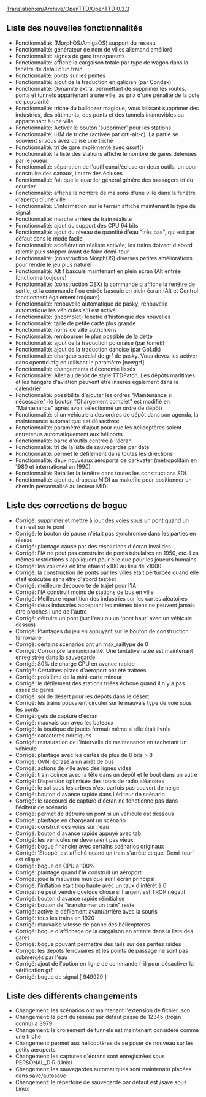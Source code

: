 [[Translation:en/Archive/OpenTTD/OpenTTD 0.3.3]]


{{fr/Archive/OpenTTD/Livraison|prec=en/Archive/OpenTTD/OpenTTD 0.3.2.1|suiv=en/Archive/OpenTTD/OpenTTD 0.3.4|date=14/07/2004}}

==Liste des nouvelles fonctionnalités==
*Fonctionnalité: (MorphOS/AmigaOS) support du réseau
*Fonctionnalité: générateur de nom de villes allemand amélioré
*Fonctionnalité: signes de gare transparents
*Fonctionnalité: affiche la cargaison totale par type de wagon dans la fenêtre de détail d'un train
*Fonctionnalité: ponts sur les pentes
*Fonctionnalité: ajout de la traduction en galicien (par Condex)
*Fonctionnalité: Dynamite extra, permettant de supprimer les routes, ponts et tunnels appartenant à une ville, au prix d'une pénalité de la cote de popularité
*Fonctionnalité: triche du bulldozer magique, vous laissant supprimer des industries, des bâtiments, des ponts et des tunnels inamovibles ou appartenant à une ville
*Fonctionnalité: Activer le bouton 'supprimer' pour les stations
*Fonctionnalité: IHM de triche (activée par crtl-alt-c). La partie se souvient si vous avez utilisé une triche
*Fonctionnalité: tri de gare implémenté avec qsort()
*Fonctionnalité: la liste des stations affiche le nombre de gares détenues par le joueur
*Fonctionnalité: séparation de l'outil canal/écluse en deux outils, un pour construire des canaux, l'autre des écluses
*Fonctionnalité: fait que le quartier général génère des passagers et du courrier
*Fonctionnalité: affiche le nombre de maisons d'une ville dans la fenêtre d'aperçu d'une ville
*Fonctionnalité: L'information sur le terrain affiche maintenant le type de signal
*Fonctionnalité: marche arrière de train réaliste
*Fonctionnalité: ajout du support des CPU 64 bits
*Fonctionnalité: ajout du niveau de quantité d'eau "très bas", qui est par défaut dans le mode facile
*Fonctionnalité: accélération réaliste activée; les trains doivent d'abord ralentir puis stopper avant de faire demi-tour
*Fonctionnalité: (construction MorphOS) diverses petites améliorations pour rendre le jeu plus naturel
*Fonctionnalité: Alt f bascule maintenant en plein écran (Alt entrée fonctionne toujours)
*Fonctionnalité: (construction OSX) la commande q affiche la fenêtre de sortie, et la commande f ou entrée bascule en plein écran (Alt et Control fonctionnent également toujours)
*Fonctionnalité: renouvelle automatique de pasky; renouvelle automatique les véhicules s'il est activé
*Fonctionnalité: (incomplet) fenêtre d'historique des nouvelles
*Fonctionnalité: taille de petite carte plus grande
*Fonctionnalité: noms de ville autrichiens
*Fonctionnalité: rembourser le plus possible de la dette
*Fonctionnalité: ajout de la traduction polonaise (par tomek)
*Fonctionnalité: ajout de la traduction danoise (par Gof.dk)
*Fonctionnalité: chargeur spécial de grf de pasky. Vous devez les activer dans openttd.cfg en utilisant le paramètre [newgrf]
*Fonctionnalité: changements d'économie lissés
*Fonctionnalité: Aller au dépôt de style TTDPatch. Les dépôts maritimes et les hangars d'aviation peuvent être insérés également dans le calendrier
*Fonctionnalité: possibilité d'ajouter les ordres "Maintenance si nécessaire" (le bouton "Chargement complet" est modifié en "Maintenance" après avoir sélectionné un ordre de dépôt)
*Fonctionnalité: si un véhicule a des ordres de dépôt dans son agenda, la maintenance automatique est désactivée
*Fonctionnalité: paramètre d'ajout pour que les hélicoptères soient entretenus automatiquement aux héliports
*Fonctionnalité: barre d'outils centrée à l'écran
*Fonctionnalité: tri de la liste de sauvegardes par date
*Fonctionnalité: permet le défilement dans toutes les directions
*Fonctionnalité: deux nouveaux aéroports de darkvater (métropolitain en 1980 et international en 1990)
*Fonctionnalité: Retailler la fenêtre dans toutes les constructions SDL
*Fonctionnalité: ajout du drapeau MIDI au makefile pour positionner un chemin personnalisé au lecteur MIDI

==Liste des corrections de bogue==
*Corrigé: supprimer et mettre à jour des voies sous un pont quand un train est sur le pont
*Corrigé: le bouton de pause n'était pas synchronisé dans les parties en réseau
*Corrigé: plantage causé par des résolutions d'écran invalides
*Corrigé: l'IA ne peut pas construire de ponts tubulaires en 1950, etc. Les mêmes restrictions s'appliquent pour elle que pour les joueurs humains
*Corrigé: les volumes en litre étaient x100 au lieu de x1000
*Corrigé: la construction de ponts par les villes était perturbée quand elle était exécutée sans être d'abord testéet
*Corrigé: meilleure découverte de trajet pour l'IA
*Corrigé: l'IA construit moins de stations de bus en ville
*Corrigé: Meilleure répartition des industries sur les cartes aléatoires
*Corrigé: deux industries acceptant les mêmes biens ne peuvent jamais être proches l'une de l'autre
*Corrigé: détruire un pont (sur l'eau ou un 'pont haut' avec un véhicule dessus)
*Corrigé: Plantages du jeu en appuyant sur le bouton de construction ferroviaire
*Corrigé: certains scénarios ont un max_railtype de 0
*Corrigé: Corrompre la municipalité. Une tentative ratée est maintenant enregistrée dans la sauvegarde
*Corrigé: 80% de charge CPU en avance rapide
*Corrigé: Certaines pistes d'aéroport ont été traitées
*Corrigé: problème de la mini-carte mineur
*Corrigé: le défilement des stations triées échoue quand il n'y a pas assez de gares
*Corrigé: sol de désert pour les dépôts dans le désert
*Corrigé: les trains pouvaient circuler sur le mauvais type de voie sous les ponts
*Corrigé: gels de capture d'écran
*Corrigé: mauvais son avec les bateaux
*Corrigé: la boutique de jouets fermait même si elle était livrée
*Corrigé: caractères nordiques
*Corrigé: restauration de l'intervalle de maintenance en rachetant un véhicule
*Corrigé: plantage avec les cartes de plus de 8 bits > 8
*Corrigé: OVNI écrasé à un arrêt de bus
*Corrigé: actions de ville avec des lignes vides
*Corrigé: train coincé avec la tête dans un dépôt et le bout dans un autre
*Corrigé: Dispersion optimisée des tours de radio aléatoires
*Corrigé: le sol sous les arbres n'est parfois pas couvert de neige
*Corrigé: bouton d'avance rapide dans l'éditeur de scénario
*Corrigé: le raccourci de capture d'écran ne fonctionne pas dans l'éditeur de scénario
*Corrigé: permet de détruire un pont si un véhicule est dessous
*Corrigé: plantage en chargeant un scénario
*Corrigé: construit des voies sur l'eau
*Corrigé: bouton d'avance rapide appuyé avec tab
*Corrigé: les véhicules ne devenaient pas vieux
*Corrigé: bogue financier avec certains scénarios originaux
*Corrigé: 'Stoppé' est affiché quand un train s'arrête et que 'Demi-tour' est cliqué
*Corrigé: bogue de CPU à 100%
*Corrigé: plantage quand l'IA construit un aéroport
*Corrigé: joue la mauvaise musique sur l'écran principal
*Corrigé: l'inflation était trop haute avec un taux d'intérêt à 0
*Corrigé: ne peut vendre quelque chose si l'argent est TROP négatif
*Corrigé: bouton d'avance rapide réinitialise
*Corrigé: bouton de "transformer un train" reste
*Corrigé: active le défilement avant/arrière avec la souris
*Corrigé: tous les trains en 1920
*Corrigé: mauvaise vitesse de panne des hélicoptères
*Corrigé: bogue d'affichage de la cargaison en attente dans la liste des gares
*Corrigé: bogue pouvant permettre des rails sur des pentes raides
*Corrigé: les dépôts ferroviaires et les points de passage ne sont pas submergés par l'eau
*Corrigé: ajout de l'option en ligne de commande (-i) pour désactiver la vérification grf
*Corrigé: bogue de signal [ 949929 ]

==Liste des différents changements==
*Changement: les scénarios ont maintenant l'extension de fichier .scn
*Changement: le port du réseau par défaut passe de 12345 (trojan connu) à 3979
*Changement: le croisement de tunnels est maintenant considéré comme une triche
*Changement: permet aux hélicoptères de se poser de nouveau sur les petits aéroports
*Changement: les captures d'écrans sont enregistrées sous PERSONAL_DIR (Unix)
*Changement: les sauvegardes automatiques sont maintenant placées dans save/autosave
*Changement: le répertoire de sauvegarde par défaut est /save sous Linux